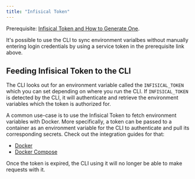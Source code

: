 ```yaml
---
title: "Infisical Token"
---
```


Prerequisite: [Infisical Token and How to Generate One](../../getting-started/dashboard/token).

It's possible to use the CLI to sync environment varialbes without manually entering login credentials by using a service token in the prerequisite link above.

## Feeding Infisical Token to the CLI

The CLI looks out for an environment variable called the `INFISICAL_TOKEN` which you can set depending on where you run the CLI. If `INFISICAL_TOKEN` is detected by the CLI, it will authenticate and retrieve the environment variables which the token is authorized for.

A common use-case is to use the Infisical Token to fetch environment variables with Docker. More specifically, a token can be passed to a container as an environment variable for the CLI to authenticate and pull its corresponding secrets. Check out the integration guides for that:

- [Docker](../../integrations/docker)
- [Docker Compose](../../integrations/docker-compose)

<Info>
  Once the token is expired, the CLI using it will no longer be able to make
  requests with it.
</Info>
